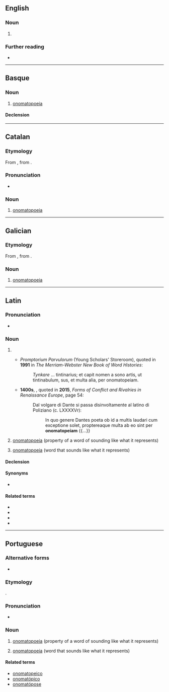 {{also|onomatopéia}}
==English==

===Noun===
{{en-noun|~}}

# {{rfv-sense|en}} {{rare spelling of|en|onomatopoeia}}

===Further reading===
* {{R:GNV|onomatopeia, onomatopoeia}}

----

==Basque==

===Noun===
{{eu-noun}}

# [[onomatopoeia]]

====Declension====
{{eu-decl-inanim}}

----

==Catalan==
{{wikipedia|lang=ca}}

===Etymology===
From {{der|ca|LL.|onomatopoeia}}, from {{der|ca|grc|ὀνοματοποιία}}.

===Pronunciation===
* {{ca-IPA|è}}

===Noun===
{{ca-noun|f}}

# [[onomatopoeia]]

----

==Galician==
{{wikipedia|lang=gl}}

===Etymology===
From {{der|gl|LL.|onomatopoeia}}, from {{der|gl|grc|ὀνοματοποιία}}.

===Noun===
{{gl-noun|f}}

# [[onomatopoeia]]

----

==Latin==

===Pronunciation===
* {{la-IPA|onomatopēi.a}}

===Noun===
{{la-noun|onomatopēia<1>}}

# {{rare form of|la|onomatopoeia}}
#* {{circa|1440}} ''Promptorium Parvulorum'' (Young Scholars' Storeroom), quoted in '''1991''' in ''The Merriam-Webster New Book of Word Histories'':
#*: ''Tynkare'' ... tintinarius; et capit nomen a sono artis, ut tintinabulum, sus, et multa alia, per onomatopeiam.
#* '''1400s''', {{w|Poliziano}}, quoted in '''2015''', ''Forms of Conflict and Rivalries in Renaissance Europe'', page 54:
#*: Dal volgare di Dante si passa disinvoltamente al latino di Poliziano (c. LXXXXVr):
#*:: In quo genere Dantes poeta ob id a multis laudari cum exceptione solet, proptereaque multa ab eo sint per '''onomatopeiam''' {{...}}
# {{lb|la|uncountable}} [[onomatopoeia]] (property of a word of sounding like what it represents)
# [[onomatopoeia]] (word that sounds like what it represents)

====Declension====
{{la-ndecl|onomatopēia<1>}}

====Synonyms====
* {{sense|property}} {{l|la|onomatopoese}}

====Related terms====
* {{l|la|onomatopeico}}
* {{l|la|onomatópico}}
* {{l|la|onomatopoese}}
* {{l|la|onomatopoético}}

----

==Portuguese==

===Alternative forms===
* {{alt|pt|onomatopéia||pre-1990}}

===Etymology===
{{bor+|pt|grc|ὀνοματοποιία||the coining of a word in imitation of a sound}}.

===Pronunciation===
{{pt-IPA|ô*nòmato:pé*ia}}
* {{hyphenation|pt|o|no|ma|to|pei|a}}

===Noun===
{{pt-noun|f}}

# {{lb|pt|linguistics|uncountable}} [[onomatopoeia]] (property of a word of sounding like what it represents)
# [[onomatopoeia]] (word that sounds like what it represents)

====Related terms====
* [[onomatopeico]]
* [[onomatópico]]
* [[onomatópose]]

{{C|pt|Sound}}
